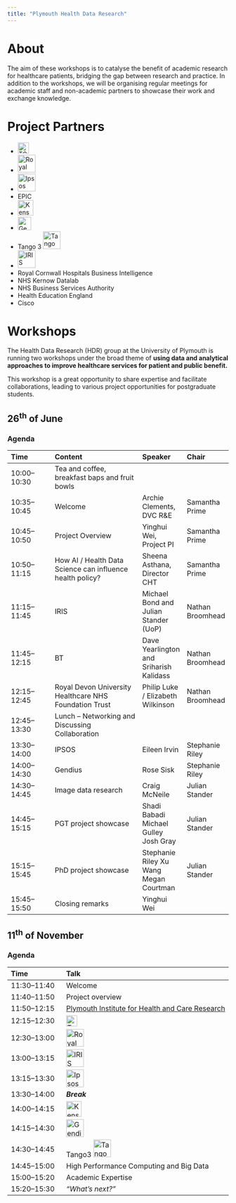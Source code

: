 ```yaml
---
title: "Plymouth Health Data Research"
---
```


# About

The aim of these workshops is to catalyse the benefit of academic research for healthcare patients, bridging the gap between research and practice. In addition to the workshops, we will be organising regular meetings for academic staff and non-academic partners to showcase their work and exchange knowledge.

# Project Partners

- [![TClarke](_assets/tclarke_logo.png){height="25"}](https://www.tclarke.co.uk/)
- [![Royal Cornwall Hospitals NHS Trust](_assets/rcht_logo.png){height="40"}](https://www.royalcornwall.nhs.uk/)
- [![Ipsos](_assets/ipsos_logo.svg){height="40"}](https://www.ipsos.com/en-uk)
- EPIC
- [![Kensa Health](_assets/kensahealth_logo.png){height="35"}](https://www.kensahealth.co.uk/)
- [![Gendius](_assets/gendius_logo.svg){height="30"}](https://www.gendius.co.uk/)
- Tango 3  [![Tango 3](_assets/tango3_logo.webp){height="40"}](https://tango3.co.uk/digital-health)
- [![IRIS Intelligence](_assets/iris_logo.png){height="40"}](https://www.irisintelligence.com/) 
- Royal Cornwall Hospitals Business Intelligence
- NHS Kernow Datalab
- NHS Business Services Authority
- Health Education England
- Cisco

# Workshops

The Health Data Research (HDR) group at the University of Plymouth is running two workshops under the broad theme of __using data and analytical approaches to improve healthcare services for patient and public benefit.__

This workshop is a great opportunity to share expertise and facilitate collaborations, leading to various project opportunities for postgraduate students.

## $26^\text{th}$ of June

### Agenda

| Time | Content | Speaker | Chair |
|:--|:-----|:--|:--|
|10:00–10:30| Tea and coffee, breakfast baps and fruit bowls |
|10:35–10:45| Welcome | Archie Clements, DVC R&E | Samantha Prime |
|10:45–10:50| Project Overview | Yinghui Wei, Project PI | Samantha Prime|
|10:50–11:15| How AI / Health Data Science can influence health policy?| Sheena Asthana, Director CHT| Samantha Prime|
|11:15–11:45| IRIS |Michael Bond and Julian Stander (UoP)| Nathan Broomhead|
|11:45–12:15| BT |Dave Yearlington and Sriharish Kalidass|Nathan Broomhead|
|12:15–12:45|Royal Devon University Healthcare NHS Foundation Trust |Philip Luke / Elizabeth Wilkinson|Nathan Broomhead|
|12:45–13:30| Lunch – Networking and Discussing Collaboration|
|13:30–14:00| IPSOS |Eileen Irvin| Stephanie Riley|
|14:00–14:30| Gendius| Rose Sisk|Stephanie Riley|
|14:30–14:45|Image data research |Craig McNeile|Julian Stander|
|14:45–15:15| PGT project showcase| Shadi Babadi Michael Gulley Josh Gray|Julian Stander|
|15:15–15:45| PhD project showcase| Stephanie Riley Xu Wang Megan Courtman|Julian Stander|
|15:45–15:50|Closing remarks |Yinghui Wei||



## $11^\text{th}$ of November

### Agenda

| Time | Talk |
|:-|:-----|
| 11:30–11:40 | Welcome |
| 11:40–11:50 | Project overview |
| 11:50–12:15 | [Plymouth Institute for Health and Care Research](https://www.plymouth.ac.uk/research/institutes/health) |
| 12:15–12:30 | [![TClarke](_assets/tclarke_logo.png){height="25"}](https://www.tclarke.co.uk/) |
| 12:30–13:00 | [![Royal Cornwall Hospitals NHS Trust](_assets/rcht_logo.png){height="40"}](https://www.royalcornwall.nhs.uk/)|
| 13:00–13:15 | [![IRIS Intelligence](_assets/iris_logo.png){height="40"}](https://www.irisintelligence.com/)  |
| 13:15–13:30 | [![Ipsos](_assets/ipsos_logo.svg){height="40"}](https://www.ipsos.com/en-uk) |
| 13:30–14:00 | **_Break_** |                                
| 14:00–14:15 | [![Kensa Health](_assets/kensahealth_logo.png){height="35"}](https://www.kensahealth.co.uk/) |                               
| 14:15–14:30 | [![Gendius](_assets/gendius_logo.svg){height="40"}](https://www.gendius.co.uk/) |
| 14:30–14:45 | Tango3 [![Tango 3](_assets/tango3_logo.webp){height="40"}](https://tango3.co.uk/digital-health) |
| 14:45–15:00 | High Performance Computing and Big Data |
| 15:00–15:20 | Academic Expertise |                        
| 15:20–15:30 | _"What’s next?"_ |                               
